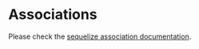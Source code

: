 # Associations

Please check the [sequelize association documentation](https://sequelize.org/docs/v6/core-concepts/assocs/).